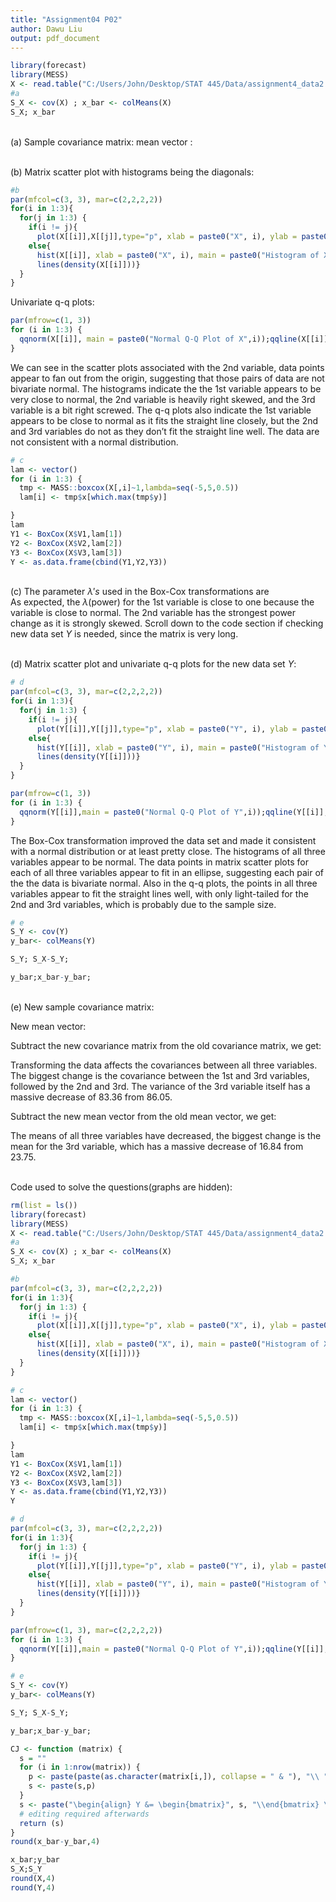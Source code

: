 ---
title: "Assignment04 P02"
author: Dawu Liu
output: pdf_document
---

```{r, echo=FALSE, results='hide',message=FALSE}
library(forecast)
library(MESS)
X <- read.table("C:/Users/John/Desktop/STAT 445/Data/assignment4_data2.txt", sep = ",")
#a
S_X <- cov(X) ; x_bar <- colMeans(X)
S_X; x_bar
```
\
(a) Sample covariance matrix:
\begin{align} 
S_X &= \begin{bmatrix}  0.506179723407075 & 0.139961753019714 & 5.72122771503319 \\  0.139961753019714 & 0.143192401019117 & 2.26270794442784 \\  5.72122771503319 & 2.26270794442784 & 86.0487659907118 \\  
\end{bmatrix} 
\end{align}
mean vector :
\begin{align} 
\tilde{\bar{x}} &= \begin{pmatrix}  
2.9989239 \\ 0.3676117 \\ 23.7540326 
\end{pmatrix} 
\end{align}

\
(b) Matrix scatter plot with histograms being the diagonals:

```{r echo=FALSE, results='hide'}
#b
par(mfcol=c(3, 3), mar=c(2,2,2,2))
for(i in 1:3){
  for(j in 1:3) {
    if(i != j){
      plot(X[[i]],X[[j]],type="p", xlab = paste0("X", i), ylab = paste0("X", j))}
    else{
      hist(X[[i]], xlab = paste0("X", i), main = paste0("Histogram of X", i), prob=TRUE,cex.main=0.8)
      lines(density(X[[i]]))}
  }
}
```

\newpage
Univariate q-q plots:

```{r, echo=FALSE, results='hide',fig.height=4, fig.width=12}
par(mfrow=c(1, 3))
for (i in 1:3) {
  qqnorm(X[[i]], main = paste0("Normal Q-Q Plot of X",i));qqline(X[[i]],col="red")
}
```
We can see in the scatter plots associated with the 2nd variable, data points appear to fan out from the origin, 
suggesting that those pairs of data are not bivariate normal. The histograms indicate the the 1st 
variable appears to be very close to normal, the 2nd variable is heavily right skewed,
and the 3rd variable is a bit right screwed. The q-q plots also indicate the 1st variable appears 
to be close to normal as it fits the straight line closely, but the 2nd and 3rd variables 
do not as they don't fit the straight line well. The data are not consistent with a normal distribution.

```{r  echo=FALSE, results='hide', fig.show='hide'}
# c
lam <- vector()
for (i in 1:3) {
  tmp <- MASS::boxcox(X[,i]~1,lambda=seq(-5,5,0.5))
  lam[i] <- tmp$x[which.max(tmp$y)] 

}
lam
Y1 <- BoxCox(X$V1,lam[1])
Y2 <- BoxCox(X$V2,lam[2])
Y3 <- BoxCox(X$V3,lam[3])
Y <- as.data.frame(cbind(Y1,Y2,Y3))
```
\
(c) The parameter $\lambda's$ used in the Box-Cox transformations are \textbf{1.2626263, 0.2525253, 0.4545455.} \
As expected, the $\lambda$(power) for the 1st variable is close to one because the variable is close to normal.
The 2nd variable has the strongest power change as it is strongly skewed.
Scroll down to the code section if checking new data set $Y$ is needed, since the matrix is very long.

\
(d) Matrix scatter plot and univariate q-q plots for the new data set $Y$:

```{r, echo=FALSE, results='hide',fig.height=4, fig.width=7}
# d
par(mfcol=c(3, 3), mar=c(2,2,2,2))
for(i in 1:3){
  for(j in 1:3) {
    if(i != j){
      plot(Y[[i]],Y[[j]],type="p", xlab = paste0("Y", i), ylab = paste0("Y", j))}
    else{
      hist(Y[[i]], xlab = paste0("Y", i), main = paste0("Histogram of Y", i), prob=TRUE,cex.main=0.8)
      lines(density(Y[[i]]))}
  }
}
```

```{r, echo=FALSE, results='hide',fig.height=4, fig.width=12}
par(mfrow=c(1, 3))
for (i in 1:3) {
  qqnorm(Y[[i]],main = paste0("Normal Q-Q Plot of Y",i));qqline(Y[[i]],col="red")
}
```
The Box-Cox transformation improved the data set and made it consistent with a normal distribution or at least pretty close. 
The histograms of all three variables appear to be normal.
The data points in matrix scatter plots for each of all three variables appear to fit in an ellipse, suggesting each pair of the
the data is bivariate normal. Also in the q-q plots, the points in all three variables appear to fit the straight lines well, with only
light-tailed for the 2nd and 3rd variables, which is probably due to the sample size.

```{r, echo=FALSE, results='hide'}
# e
S_Y <- cov(Y)
y_bar<- colMeans(Y)

S_Y; S_X-S_Y;

y_bar;x_bar-y_bar;
```
\
(e) New sample covariance matrix:
\begin{align} 
S_Y &= \begin{bmatrix}  0.878946352721069 & 0.416576516113662 & 1.36819113251324 \\  0.416576516113662 & 0.561684889548861 & 0.851594673734675 \\  1.36819113251324 & 0.851594673734675 & 2.6931318559889 \\  
\end{bmatrix} 
\end{align}

New mean vector:
\begin{align} 
\tilde{\bar{y}} &= \begin{pmatrix}  
2.407611 \\ -1.144121 \\ 6.911003 
\end{pmatrix} 
\end{align}

Subtract the new covariance matrix from the old covariance matrix, we get:
\begin{align} 
S_X - S_Y &= \begin{bmatrix}  -0.3728 & -0.2766 & 4.353 \\  -0.2766 & -0.4185 & 1.4111 \\  4.353 & 1.4111 & 83.3556 \\  
\end{bmatrix} 
\end{align}

Transforming the data affects the covariances between all three variables. The biggest change is the covariance
between the 1st and 3rd variables, followed by the 2nd and 3rd. 
The variance of the 3rd variable itself has a massive decrease of 83.36 from 86.05.

Subtract the new mean vector from the old mean vector, we get:
\begin{align} 
\tilde{\bar{x}}-\tilde{\bar{y}} &= \begin{pmatrix}  
0.5913 \\ 1.5117 \\ 16.8430
\end{pmatrix} 
\end{align}

The means of all three variables have decreased, the biggest change is the mean for the 3rd variable, which
has a massive decrease of 16.84 from 23.75.

\
Code used to solve the questions(graphs are hidden):
```{r fig.show='hide'}
rm(list = ls())
library(forecast)
library(MESS)
X <- read.table("C:/Users/John/Desktop/STAT 445/Data/assignment4_data2.txt", sep = ",")
#a
S_X <- cov(X) ; x_bar <- colMeans(X)
S_X; x_bar

#b
par(mfcol=c(3, 3), mar=c(2,2,2,2))
for(i in 1:3){
  for(j in 1:3) {
    if(i != j){
      plot(X[[i]],X[[j]],type="p", xlab = paste0("X", i), ylab = paste0("X", j))}
    else{
      hist(X[[i]], xlab = paste0("X", i), main = paste0("Histogram of X", i), prob=TRUE,cex.main=0.8)
      lines(density(X[[i]]))}
  }
}

# c
lam <- vector()
for (i in 1:3) {
  tmp <- MASS::boxcox(X[,i]~1,lambda=seq(-5,5,0.5))
  lam[i] <- tmp$x[which.max(tmp$y)] 

}
lam
Y1 <- BoxCox(X$V1,lam[1])
Y2 <- BoxCox(X$V2,lam[2])
Y3 <- BoxCox(X$V3,lam[3])
Y <- as.data.frame(cbind(Y1,Y2,Y3))
Y

# d
par(mfcol=c(3, 3), mar=c(2,2,2,2))
for(i in 1:3){
  for(j in 1:3) {
    if(i != j){
      plot(Y[[i]],Y[[j]],type="p", xlab = paste0("Y", i), ylab = paste0("Y", j))}
    else{
      hist(Y[[i]], xlab = paste0("Y", i), main = paste0("Histogram of Y", i), prob=TRUE,cex.main=0.8)
      lines(density(Y[[i]]))}
  }
}

par(mfrow=c(1, 3), mar=c(2,2,2,2))
for (i in 1:3) {
  qqnorm(Y[[i]],main = paste0("Normal Q-Q Plot of Y",i));qqline(Y[[i]],col="red")
}

# e
S_Y <- cov(Y)
y_bar<- colMeans(Y)

S_Y; S_X-S_Y;

y_bar;x_bar-y_bar;
```



```{r echo=FALSE, results='hide'}
CJ <- function (matrix) {
  s = ""
  for (i in 1:nrow(matrix)) {
    p <- paste(paste(as.character(matrix[i,]), collapse = " & "), "\\ ")
    s <- paste(s,p)
  }
  s <- paste("\begin{align} Y &= \begin{bmatrix}", s, "\\end{bmatrix} \\end{align}")
  # editing required afterwards
  return (s)
}
round(x_bar-y_bar,4)

x_bar;y_bar
S_X;S_Y
round(X,4)
round(Y,4)
```




